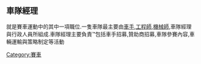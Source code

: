 {{Multiple issues|
{{tone|time=2009-05-21T07:04:19+00:00}}
{{Unreferenced|time=2022-01-26T22:37:48+00:00}}
}}
== 車隊經理 ==
就是賽車運動中的其中一項職位.一隻車隊最主要由[[車手|車手]],[[工程師|工程師]],[[機械師|機械師]],車隊經理與行政人員所組成.車隊經理主要負責™包括車手招募,贊助商招募,車隊參賽內容,車輛運輸與策略制定等活動

[[Category:賽車|Category:賽車]]